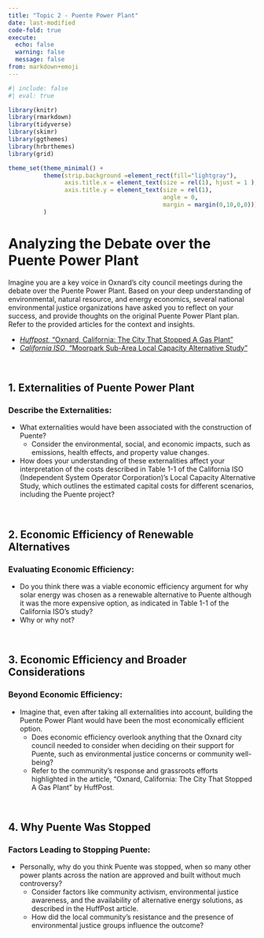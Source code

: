 ```yaml
---
title: "Topic 2 - Puente Power Plant"
date: last-modified
code-fold: true
execute: 
  echo: false
  warning: false
  message: false
from: markdown+emoji
---
```

```r
#| include: false
#| eval: true

library(knitr)
library(rmarkdown)
library(tidyverse)
library(skimr)
library(ggthemes)
library(hrbrthemes)
library(grid)

theme_set(theme_minimal() +
          theme(strip.background =element_rect(fill="lightgray"),
                axis.title.x = element_text(size = rel(1), hjust = 1 ),
                axis.title.y = element_text(size = rel(1), 
                                            angle = 0,
                                            margin = margin(0,10,0,0)))
          )

```


# Analyzing the Debate over the Puente Power Plant

Imagine you are a key voice in Oxnard's city council meetings during the debate over the Puente Power Plant. Based on your deep understanding of environmental, natural resource, and energy economics, several national environmental justice organizations have asked you to reflect on your success, and provide thoughts on the original Puente Power Plant plan. Refer to the provided articles for the context and insights.

- [_Huffpost_, "Oxnard, California: The City That Stopped A Gas Plant"](https://bcecon.github.io/econ-rw/2-app-huffpost-2019-0612-oxnard.pdf){target="_blank"}
- [_California ISO_, "Moorpark Sub-Area Local Capacity Alternative Study"](https://bcecon.github.io/econ-rw/2-app-CAISO-2017-moorpark.pdf){target="_blank"}

<br>

## 1. Externalities of Puente Power Plant

### Describe the Externalities:
- What externalities would have been associated with the construction of Puente?
  - Consider the environmental, social, and economic impacts, such as emissions, health effects, and property value changes.
- How does your understanding of these externalities affect your interpretation of the costs described in Table 1-1 of the California ISO (Independent System Operator Corporation)'s Local Capacity Alternative Study, which outlines the estimated capital costs for different scenarios, including the Puente project?

<br>

## 2. Economic Efficiency of Renewable Alternatives

### Evaluating Economic Efficiency:
- Do you think there was a viable economic efficiency argument for why solar energy was chosen as a renewable alternative to Puente although it was the more expensive option, as indicated in Table 1-1 of the California ISO's study?
- Why or why not?

<br>

## 3. Economic Efficiency and Broader Considerations

### Beyond Economic Efficiency:
- Imagine that, even after taking all externalities into account, building the Puente Power Plant would have been the most economically efficient option.
  - Does economic efficiency overlook anything that the Oxnard city council needed to consider when deciding on their support for Puente, such as environmental justice concerns or community well-being?
  - Refer to the community's response and grassroots efforts highlighted in the article, "Oxnard, California: The City That Stopped A Gas Plant" by HuffPost.

<br>

## 4. Why Puente Was Stopped

### Factors Leading to Stopping Puente:
- Personally, why do you think Puente was stopped, when so many other power plants across the nation are approved and built without much controversy?
  - Consider factors like community activism, environmental justice awareness, and the availability of alternative energy solutions, as described in the HuffPost article.
  - How did the local community's resistance and the presence of environmental justice groups influence the outcome?
